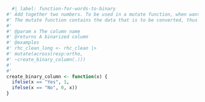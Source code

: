 

```r
  #| label: function-for-words-to-binary
#' Add together two numbers. To be used in a mutate function, when wanting to convert several columns to binary.
#' The mutate function contains the data that is to be converted, thus the only input is the column name.
#' 
#' @param x The column name
#' @returns A binarized column
#' @examples
#' rhc_clean_long <- rhc_clean |>
#' mutate(across(resp:ortho, 
#' ~create_binary_column(.)))
#' 
#' 
create_binary_column <- function(x) {
  ifelse(x == "Yes", 1, 
  ifelse(x == "No", 0, x))
}

```

